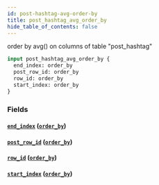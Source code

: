 ```yaml
---
id: post-hashtag-avg-order-by
title: post_hashtag_avg_order_by
hide_table_of_contents: false
---
```


order by avg() on columns of table "post_hashtag"

```graphql
input post_hashtag_avg_order_by {
  end_index: order_by
  post_row_id: order_by
  row_id: order_by
  start_index: order_by
}
```

### Fields

#### [`end_index`](#) ([`order_by`](../enums/order-by))

#### [`post_row_id`](#) ([`order_by`](../enums/order-by))

#### [`row_id`](#) ([`order_by`](../enums/order-by))

#### [`start_index`](#) ([`order_by`](../enums/order-by))
